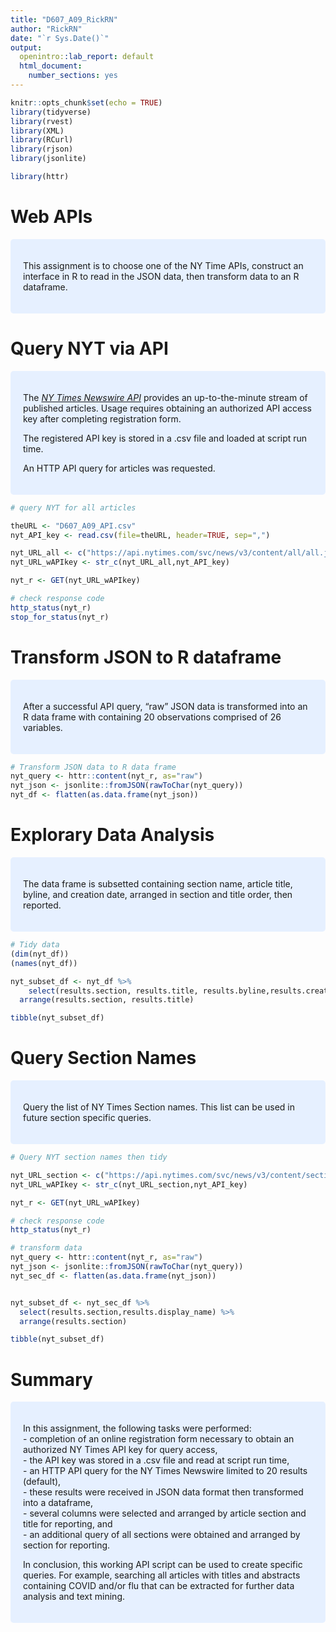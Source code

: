 ---
title: "D607_A09_RickRN"
author: "RickRN"
date: "`r Sys.Date()`"
output: 
  openintro::lab_report: default
  html_document:
    number_sections: yes
---

```{r step_setup, include=FALSE}
knitr::opts_chunk$set(echo = TRUE)
library(tidyverse)
library(rvest)
library(XML)
library(RCurl)
library(rjson)
library(jsonlite)

library(httr)
```

# Web APIs

<style>
div.blue { background-color:#e6f0ff; border-radius: 5px; padding: 20px;}
</style>
<div class = "blue">

This assignment is to choose one of the NY Time APIs,
construct an interface in R to read in the JSON data, then
transform data to an R dataframe.

</div> \hfill\break



# Query NYT via API

<style>
div.blue { background-color:#e6f0ff; border-radius: 5px; padding: 20px;}
</style>
<div class = "blue">

The *[NY Times Newswire API](https://developer.nytimes.com/docs/timeswire-product/1/overview)*
provides an up-to-the-minute stream of published articles. Usage requires obtaining an authorized API access key after completing registration form.

The registered API key is stored in a .csv file and loaded at script run time.

An HTTP API query for articles was requested.




</div> \hfill\break


```{r step_getAPIdata, echo=TRUE }
# query NYT for all articles

theURL <- "D607_A09_API.csv"
nyt_API_key <- read.csv(file=theURL, header=TRUE, sep=",")

nyt_URL_all <- c("https://api.nytimes.com/svc/news/v3/content/all/all.json?api-key=")
nyt_URL_wAPIkey <- str_c(nyt_URL_all,nyt_API_key)

nyt_r <- GET(nyt_URL_wAPIkey)

# check response code
http_status(nyt_r)
stop_for_status(nyt_r)

```

# Transform JSON to R dataframe

<style>
div.blue { background-color:#e6f0ff; border-radius: 5px; padding: 20px;}
</style>
<div class = "blue">

After a successful API query, "raw" JSON data is transformed into an R data frame with containing 20 observations comprised of 26 variables.


</div> \hfill\break
```{r step_y, echo=TRUE}
# Transform JSON data to R data frame
nyt_query <- httr::content(nyt_r, as="raw")
nyt_json <- jsonlite::fromJSON(rawToChar(nyt_query))
nyt_df <- flatten(as.data.frame(nyt_json))
```

# Explorary Data Analysis

<style>
div.blue { background-color:#e6f0ff; border-radius: 5px; padding: 20px;}
</style>
<div class = "blue">

The data frame is subsetted containing section name, article title, byline, and creation date, arranged in section and title order, then reported. 

</div> \hfill\break

```{r step_z, echo=TRUE}
# Tidy data
(dim(nyt_df))
(names(nyt_df))

nyt_subset_df <- nyt_df %>% 
    select(results.section, results.title, results.byline,results.created_date) %>% 
  arrange(results.section, results.title)

tibble(nyt_subset_df)
```


# Query Section Names

<style>
div.blue { background-color:#e6f0ff; border-radius: 5px; padding: 20px;}
</style>
<div class = "blue">

Query the list of NY Times Section names.  This list can be used in future section specific queries. 

</div> \hfill\break

```{r step_z1, echo=TRUE}
# Query NYT section names then tidy

nyt_URL_section <- c("https://api.nytimes.com/svc/news/v3/content/section-list.json?api-key=")
nyt_URL_wAPIkey <- str_c(nyt_URL_section,nyt_API_key)

nyt_r <- GET(nyt_URL_wAPIkey)

# check response code
http_status(nyt_r)

# transform data
nyt_query <- httr::content(nyt_r, as="raw")
nyt_json <- jsonlite::fromJSON(rawToChar(nyt_query))
nyt_sec_df <- flatten(as.data.frame(nyt_json))


nyt_subset_df <- nyt_sec_df %>% 
  select(results.section,results.display_name) %>% 
  arrange(results.section)

tibble(nyt_subset_df)
```

# Summary

<style>
div.blue { background-color:#e6f0ff; border-radius: 5px; padding: 20px;}
</style>
<div class = "blue">

In this assignment, the following tasks were performed:  
- completion of an online registration form necessary to obtain an authorized NY Times API key for query access,  
- the API key was stored in a .csv file and read at script run time,  
- an HTTP API query for the NY Times Newswire limited to 20 results (default),  
- these results were received in JSON data format then transformed into a dataframe,  
- several columns were selected and arranged by article section and title for reporting, and    
- an additional query of all sections were obtained and arranged by section for reporting.

In conclusion, this working API script can be used to create specific queries.  For example, searching all articles with titles and abstracts containing COVID and/or flu that can be extracted for further data analysis and text mining.

</div> \hfill\break
